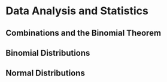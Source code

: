 # Data Analysis and Statistics

## Combinations and the Binomial Theorem
## Binomial Distributions
## Normal Distributions
